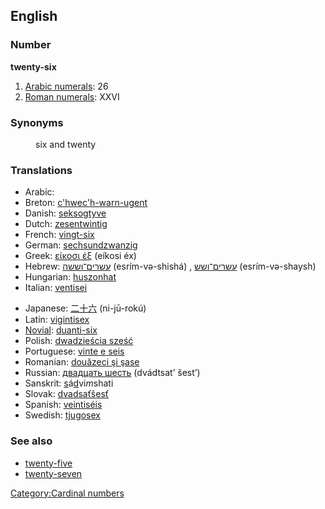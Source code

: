 ==English==

=== Number ===
'''twenty-six'''

#[[w:Arabic numerals|Arabic numerals]]: 26
#[[w:Roman numerals|Roman numerals]]: XXVI

=== Synonyms ===
:six and twenty

=== Translations ===
{{top}}
*Arabic: {{ARchar|[[ستة وعشرين]]}} {{Unicode|(sítta w-ʕishrí:n)}} {{m}}
*Breton: [[c'hwec'h-warn-ugent]]
*Danish: [[seksogtyve]]
*Dutch: [[zesentwintig]]
*French: [[vingt-six]] {{m}}
*German: [[sechsundzwanzig]]
*Greek: [[είκοσι έξ]] (eíkosi éx)
*Hebrew: [[עשרים־וששה]] (esrím-və-shishá) {{m}}, [[עשרים־ושש]] (esrím-və-shaysh) {{f}}
*Hungarian: [[huszonhat]]
*Italian: [[ventisei]]
{{mid}}
*Japanese: [[二十六]] (ni-jū-rokú)
*Latin: [[vigintisex]]
*[[Novial]]: [[duanti-six]]
*Polish: [[dwadzieścia sześć]]
*Portuguese: [[vinte e seis]] {{m}}
*Romanian: [[douăzeci şi şase]]
*Russian: [[двадцать шесть]] (dvádtsat’ šest’)
*Sanskrit: <u>s</u>á<u>d</u>vi''m''shati
*Slovak: [[dvadsaťšesť]]
*Spanish: [[veintiséis]]
*Swedish: [[tjugosex]]
{{bottom}}

=== See also ===
*[[twenty-five]]
*[[twenty-seven]]

[[Category:Cardinal numbers]]